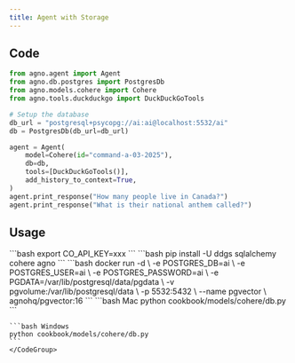 ```yaml
---
title: Agent with Storage
---
```


## Code

```python cookbook/models/cohere/db.py
from agno.agent import Agent
from agno.db.postgres import PostgresDb
from agno.models.cohere import Cohere
from agno.tools.duckduckgo import DuckDuckGoTools

# Setup the database
db_url = "postgresql+psycopg://ai:ai@localhost:5532/ai"
db = PostgresDb(db_url=db_url)

agent = Agent(
    model=Cohere(id="command-a-03-2025"),
    db=db,
    tools=[DuckDuckGoTools()],
    add_history_to_context=True,
)
agent.print_response("How many people live in Canada?")
agent.print_response("What is their national anthem called?")
```

## Usage

<Steps>
  <Snippet file="create-venv-step.mdx" />

  <Step title="Set your API key">
    ```bash
    export CO_API_KEY=xxx
    ```
  </Step>

  <Step title="Install libraries">
    ```bash
    pip install -U ddgs sqlalchemy cohere agno
    ```
  </Step>

  <Step title="Run PgVector">
    ```bash
    docker run -d \
      -e POSTGRES_DB=ai \
      -e POSTGRES_USER=ai \
      -e POSTGRES_PASSWORD=ai \
      -e PGDATA=/var/lib/postgresql/data/pgdata \
      -v pgvolume:/var/lib/postgresql/data \
      -p 5532:5432 \
      --name pgvector \
      agnohq/pgvector:16
    ```
  </Step>

  <Step title="Run Agent">
    <CodeGroup>
    ```bash Mac
    python cookbook/models/cohere/db.py
    ```

    ```bash Windows
    python cookbook/models/cohere/db.py
    ```
    </CodeGroup>
  </Step>
</Steps>